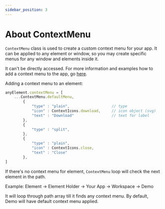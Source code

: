 ```yaml
---
sidebar_position: 3
---
```

# About ContextMenu

`ContextMenu` class is used to create a custom context menu for your app. It can be applied to any element or window, so you may create specific menus for any window and elements inside it.

It can't be directly accessed. For more information and examples how to add a context menu to the app, go [here](../../libdemo/window_template).

Adding a context menu to an element:
```js
anyElement.contextMenu = [
    ...ContextMenu.defaultMenu,
        {
            "type" : "plain",                   // type
            "icon" : ContextIcons.download,     // icon object (svg)
            "text" : "Download"                 // text for label
        },
        {
            "type" : "split",
        },
        {
            "type" : "plain",
            "icon" : ContextIcons.close,
            "text" : "Close"
        },
]
```

If there's no context menu for element, `ContextMenu` loop will check the next element in the path.

Example:
Element -> Element Holder -> Your App -> Workspace -> Demo

It will loop through path array till it finds any context menu. By default, Demo will have default context menu applied.